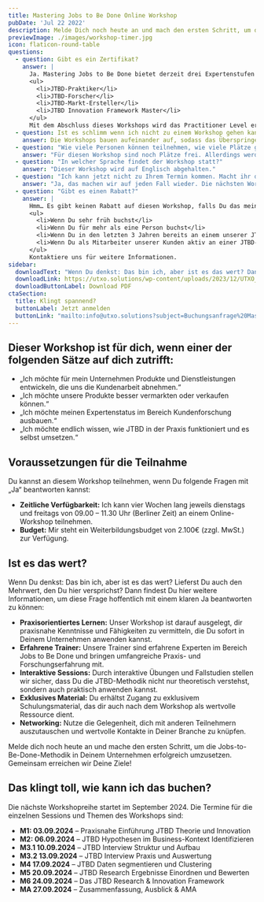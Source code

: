 ---
title: Mastering Jobs to Be Done Online Workshop
pubDate: 'Jul 22 2022'
description: Melde Dich noch heute an und mach den ersten Schritt, um die Jobs-to-Be-Done-Methodik in Deinem Unternehmen erfolgreich umzusetzen. Gemeinsam erreichen wir Deine Ziele!
previewImage: ./images/workshop-timer.jpg
icon: flaticon-round-table
questions:
  - question: Gibt es ein Zertifikat?
    answer: |
      Ja. Mastering Jobs to Be Done bietet derzeit drei Expertenstufen zum Nachweis praktischer Erfahrung:
      <ul>
        <li>JTBD-Praktiker</li>
        <li>JTBD-Forscher</li>
        <li>JTBD-Markt-Ersteller</li>
        <li>JTBD Innovation Framework Master</li>
      </ul>
      Mit dem Abschluss dieses Workshops wird das Practitioner Level erworben, welches drei Jahre gültig bleibt. Nähere Informationen zu den Zertifizierungen erhältst Du im direkten Gespräch.
  - question: Ist es schlimm wenn ich nicht zu einem Workshop gehen kann?
    answer: Die Workshops bauen aufeinander auf, sodass das Überspringen einzelner Workshop-Module zu Verständnisproblemen führen kann. Da wir jedoch wissen, dass es immer passieren kann, dass man es zu einem ungeplanten Termin nicht schafft, bieten wir 1on1 Recap Sessions für 200€ an (max. 1 Mal pro Kurs und Teilnehmer).
  - question: "Wie viele Personen können teilnehmen, wie viele Plätze gibt es?"
    answer: "Für diesen Workshop sind noch Plätze frei. Allerdings werden nicht mehr als 16 Teilnehmer/innen teilnehmen."
  - question: "In welcher Sprache findet der Workshop statt?"
    answer: "Dieser Workshop wird auf Englisch abgehalten."
  - question: "Ich kann jetzt nicht zu Ihrem Termin kommen. Macht ihr das noch einmal?"
    answer: "Ja, das machen wir auf jeden Fall wieder. Die nächsten Workshops starten voraussichtlich im Januar, März (Englisch), Juni und September 2024, die genauen Termine werden noch festgelegt."
  - question: "Gibt es einen Rabatt?"
    answer: |
      Hmm… Es gibt keinen Rabatt auf diesen Workshop, falls Du das meinst. Die Preise sind fair und für alle gleich, aber es gibt vier Möglichkeiten, ermäßigte Tickets zu bekommen:
      <ul>
        <li>Wenn Du sehr früh buchst</li>
        <li>Wenn Du für mehr als eine Person buchst</li>
        <li>Wenn Du in den letzten 3 Jahren bereits an einem unserer JTBD-Trainings teilgenommen hast und eine Auffrischung machen möchtest</li>
        <li>Wenn Du als Mitarbeiter unserer Kunden aktiv an einer JTBD-Forschung, einem Sprint oder einem Projekt teilgenommen hast</li>
      </ul>
      Kontaktiere uns für weitere Informationen.
sidebar:
  downloadText: "Wenn Du denkst: Das bin ich, aber ist es das wert? Dann findest Du hier weitere Informationen, um diese Frage mit einem klaren \"Ja\" beantworten zu können:"
  downloadLink: https://utxo.solutions/wp-content/uploads/2023/12/UTXO_Mastering-JTBD-Innovation_Live_Online_Workshop_v2_2.pdf
  downloadButtonLabel: Download PDF
ctaSection:
  title: Klingt spannend?
  buttonLabel: Jetzt anmelden
  buttonLink: "mailto:info@utxo.solutions?subject=Buchungsanfrage%20Mastering%20JTBD%20Online%20Workshop&body=Hallo,%0D%0AIch%20m%C3%B6chte%20gerne%20einen%20oder%20mehrere%20frei(e)%20Pl%C3%A4tze%20f%C3%BCr%20den%20Mastering%20JTBD%20Live%20Online%20Workshop%20mit%20Startdatum%20(bitte%20Kursbeginn%20angeben)%20buchen.%0D%0A%0D%0ADer%20Name%20meines%20Unternehmens%20(Rechnungsempf%C3%A4nger)%20lautet:%0D%0ADie%20genaue%20Rechnungsanschrift%20lautet:%0D%0AUmsatzsteuer-ID%20(wenn%20vorhanden):%0D%0A%0D%0AIch%20m%C3%B6chte%20f%C3%BCr%20(bitte%20die%20Anzahl%20hier%20eintragen)%20Personen%20buchen.%0D%0ADie%20Namen%20der%20teilnehmenden%20Personen%20lauten:%20(Bitte%20jeweils%20Vorname%20und%20Nachname%20angeben,%20sowie%20die%20Emailadresse)%0D%0A%0D%0AUnter%20folgender%20Telefonnummer%20bin%20ich%20am%20besten%20f%C3%BCr%20R%C3%BCckfragen%20zu%20erreichen:%20%0D%0A%0D%0AHiermit%20m%C3%B6chte%20ich%20verbindlich%20buchen,%20bitte%20senden%20Sie%20mir%20die%20Rechnung%20%C3%BCber%20den%20Gesamtbetrag%20mit%20einer%20Reservierungsbest%C3%A4tigung%20an%20folgende%20Emailadresse:"
---



## Dieser Workshop ist für dich, wenn einer der folgenden Sätze auf dich zutrifft:

- „Ich möchte für mein Unternehmen Produkte und Dienstleistungen entwickeln, die uns die Kundenarbeit abnehmen.“
- „Ich möchte unsere Produkte besser vermarkten oder verkaufen können.“
- „Ich möchte meinen Expertenstatus im Bereich Kundenforschung ausbauen.“
- „Ich möchte endlich wissen, wie JTBD in der Praxis funktioniert und es selbst umsetzen.“

## Voraussetzungen für die Teilnahme

Du kannst an diesem Workshop teilnehmen, wenn Du folgende Fragen mit „Ja“ beantworten kannst:

- **Zeitliche Verfügbarkeit:** Ich kann vier Wochen lang jeweils dienstags und freitags von 09.00 – 11.30 Uhr (Berliner Zeit) an einem Online-Workshop teilnehmen.
- **Budget:** Mir steht ein Weiterbildungsbudget von 2.100€ (zzgl. MwSt.) zur Verfügung.

## Ist es das wert?

Wenn Du denkst: Das bin ich, aber ist es das wert? Lieferst Du auch den Mehrwert, den Du hier versprichst? Dann findest Du hier weitere Informationen, um diese Frage hoffentlich mit einem klaren Ja beantworten zu können:

- **Praxisorientiertes Lernen:** Unser Workshop ist darauf ausgelegt, dir praxisnahe Kenntnisse und Fähigkeiten zu vermitteln, die Du sofort in Deinem Unternehmen anwenden kannst.
- **Erfahrene Trainer:** Unsere Trainer sind erfahrene Experten im Bereich Jobs to Be Done und bringen umfangreiche Praxis- und Forschungserfahrung mit.
- **Interaktive Sessions:** Durch interaktive Übungen und Fallstudien stellen wir sicher, dass Du die JTBD-Methodik nicht nur theoretisch verstehst, sondern auch praktisch anwenden kannst.
- **Exklusives Material:** Du erhältst Zugang zu exklusivem Schulungsmaterial, das dir auch nach dem Workshop als wertvolle Ressource dient.
- **Networking:** Nutze die Gelegenheit, dich mit anderen Teilnehmern auszutauschen und wertvolle Kontakte in Deiner Branche zu knüpfen.

Melde dich noch heute an und mache den ersten Schritt, um die Jobs-to-Be-Done-Methodik in Deinem Unternehmen erfolgreich umzusetzen. Gemeinsam erreichen wir Deine Ziele!

## Das klingt toll, wie kann ich das buchen?

Die nächste Workshopreihe startet im September 2024. Die Termine für die einzelnen Sessions und Themen des Workshops sind:

- **M1: 03.09.2024** – Praxisnahe Einführung JTBD Theorie und Innovation
- **M2: 06.09.2024** – JTBD Hypothesen im Business-Kontext Identifizieren
- **M3.1 10.09.2024** – JTBD Interview Struktur und Aufbau
- **M3.2 13.09.2024** – JTBD Interview Praxis und Auswertung
- **M4 17.09.2024** – JTBD Daten segmentieren und Clustering
- **M5 20.09.2024** – JTBD Research Ergebnisse Einordnen und Bewerten
- **M6 24.09.2024** – Das JTBD Research & Innovation Framework
- **MA 27.09.2024** – Zusammenfassung, Ausblick & AMA

<CtaSection props={frontmatter.ctaSection} classes="mb-3" center={true} />